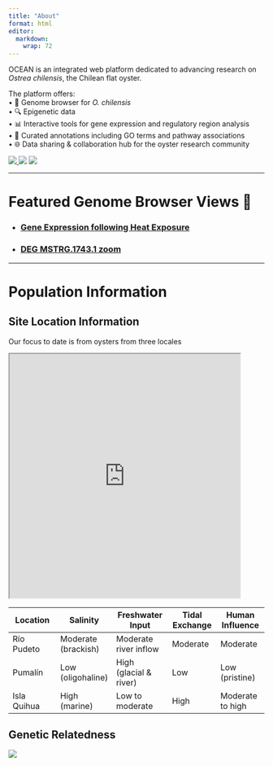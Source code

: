 ```yaml
---
title: "About"
format: html 
editor: 
  markdown: 
    wrap: 72
---
```


OCEAN is an integrated web platform dedicated to advancing research on
*Ostrea chilensis*, the Chilean flat oyster.

The platform offers:\
• 🧬 Genome browser for *O. chilensis*\
• 🔍 Epigenetic data\
• 📊 Interactive tools for gene expression and regulatory region
analysis\
• 🧠 Curated annotations including GO terms and pathway associations\
• 🌐 Data sharing & collaboration hub for the oyster research community

::: badges
<p><a href="https://github.com/RobertsLab/OCEAN/releases">
<img src="https://img.shields.io/github/v/release/RobertsLab/OCEAN"/>
</a>
<img src="https://img.shields.io/github/last-commit/RobertsLab/OCEAN"/>
<img src="https://img.shields.io/badge/jbrowse-v3.6.4-darkblue"/></p>
:::

------------------------------------------------------------------------

# Featured Genome Browser Views 👀

-   ### [Gene Expression following Heat Exposure](https://robertslab.github.io/OCEAN/jbrowse/?session=share-bS-rRTROpE&password=r9vWX)
 
-    ### [DEG MSTRG.1743.1 zoom](https://oystergen.es/jbrowse/?session=share-fpBeSAviSo&password=scJyF)

------------------------------------------------------------------------

# Population Information

## Site Location Information

Our focus to date is from oysters from three locales

<iframe src="https://www.google.com/maps/d/u/0/embed?mid=19nWyrDGOjq34Fy3nmXB-walLF1yjNdY&amp;ehbc=2E312F&amp;noprof=1" width="90%" height="480">

</iframe>

| Location | Salinity | Freshwater Input | Tidal Exchange | Human Influence |
|--------------|--------------|----------------|--------------|--------------|
| Río Pudeto | Moderate (brackish) | Moderate river inflow | Moderate | Moderate |
| Pumalín | Low (oligohaline) | High (glacial & river) | Low | Low (pristine) |
| Isla Quihua | High (marine) | Low to moderate | High | Moderate to high |



## Genetic Relatedness

![](http://gannet.fish.washington.edu/seashell/snaps/Monosnap_Monosnap_2025-08-03_15-06-38.png)
